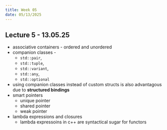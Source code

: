 ```yaml
---
title: Week 05
date: 05/13/2025
---
```


## Lecture 5 - 13.05.25

* associative containers - ordered and unordered
* companion classes - 
  * `std::pair`, 
  * `std::tuple`, 
  * `std::variant`, 
  * `std::any`, 
  * `std::optional`
* using companion classes instead of custom structs is also advantagous due to **structured bindings**
* smart pointers
  * unique pointer
  * shared pointer
  * weak pointer
* lambda expressions and closures
  * lambda expressoins in c++ are syntactical sugar for functors